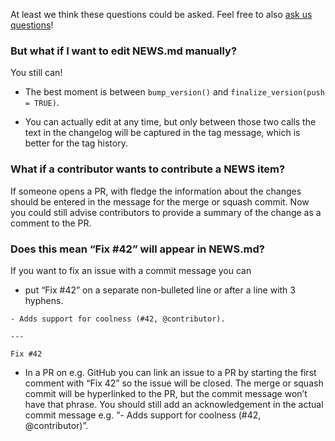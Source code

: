 At least we think these questions could be asked. Feel free to also [ask us questions](https://github.com/cynkra/fledge/discussions)!

### But what if I want to edit NEWS.md manually?

You still can!

* The best moment is between `bump_version()` and `finalize_version(push = TRUE)`.

* You can actually edit at any time, but only between those two calls the text in the changelog will be captured in the tag message, which is better for the tag history.

### What if a contributor wants to contribute a NEWS item?

If someone opens a PR, with fledge the information about the changes should be entered in the message for the merge or squash commit.
Now you could still advise contributors to provide a summary of the change as a comment to the PR. 

### Does this mean "Fix #42" will appear in NEWS.md?

If you want to fix an issue with a commit message you can

* put "Fix #42" on a separate non-bulleted line or after a line with 3 hyphens.

``` 
- Adds support for coolness (#42, @contributor).

---

Fix #42
```

* In a PR on e.g. GitHub you can link an issue to a PR by starting the first comment with "Fix 42" so the issue will be closed. The merge or squash commit will be hyperlinked to the PR, but the commit message won't have that phrase. You should still add an acknowledgement in the actual commit message e.g. "- Adds support for coolness (#42, @contributor)".
